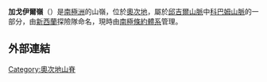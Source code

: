 {{Unreferenced|time=2021-09-25T09:08:43+00:00}}{{coord|82|24|S|159|30|E|source:GNIS|display=title}}

'''加戈伊爾嶺'''（{{lang-en|Gargoyle Ridge}}）是[[南極洲|南極洲]]的山嶺，位於[[奧次地|奧次地]]，屬於[[邱吉爾山脈|邱吉爾山脈]]中[[科巴姆山脈|科巴姆山脈]]的一部分，由[[新西蘭|新西蘭]]探險隊命名，現時由[[南極條約體系|南極條約體系]]管理。

==外部連結==
{{cite gnis | type = antarid | id = 5492| name = Gargoyle Ridge | accessdate = 2012-04-17}}

{{DEFAULTSORT:Gargoyle Ridge}}
[[Category:奧次地山脊|Category:奧次地山脊]]


{{OatesLand-geo-stub}}